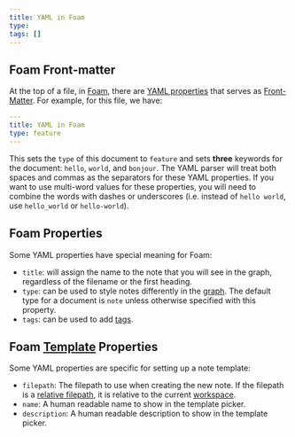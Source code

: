 ```yaml
---
title: YAML in Foam
type: 
tags: []
---
```


## Foam Front-matter

At the top of a file, in [Foam](foam.qmd), there are [YAML properties](yaml.qmd)
that serves as [Front-Matter](front-matter.qmd). For example, for this file,
we have:

```yaml
---
title: YAML in Foam
type: feature
---
```

This sets the `type` of this document to `feature` and sets **three** keywords
for the document: `hello`, `world`, and `bonjour`. The YAML parser will treat
both spaces and commas as the separators for these YAML properties. If you want
to use multi-word values for these properties, you will need to combine the
words with dashes or underscores (i.e. instead of `hello world`, use
`hello_world` or `hello-world`).


## Foam Properties

Some YAML properties have special meaning for Foam:

- `title`: will assign the name to the note that you will see in the graph,
  regardless of the filename or the first heading.
- `type`: can be used to style notes differently in the
  [graph](foam-graph-visualization.qmd). The default type for a document is `note`
  unless otherwise specified with this property.
- `tags`: can be used to add [tags](foam-tags.qmd).

## Foam [Template](foam-templates#metadata) Properties

Some YAML properties are specific for setting up a note template:

- `filepath`: The filepath to use when creating the new note. If the filepath is
  a [relative filepath](os.relative-path.md), it is relative to the current
  [workspace](vscode-workspace.qmd).
- `name`: A human readable name to show in the template picker.
- `description`: A human readable description to show in the template picker.

